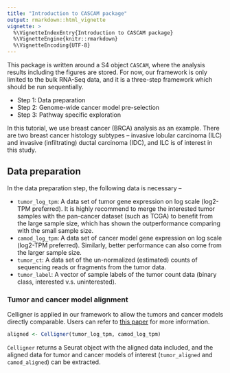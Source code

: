 ```yaml
---
title: "Introduction to CASCAM package"
output: rmarkdown::html_vignette
vignette: >
  %\VignetteIndexEntry{Introduction to CASCAM package}
  %\VignetteEngine{knitr::rmarkdown}
  %\VignetteEncoding{UTF-8}
---
```


This package is written around a S4 object `CASCAM`, where the analysis results including the figures are stored. For now, our framework is only 
limited to the bulk RNA-Seq data, and it is a three-step framework which should be run sequentially.

* Step 1: Data preparation
* Step 2: Genome-wide cancer model pre-selection
* Step 3: Pathway specific exploration

In this tutorial, we use breast cancer (BRCA) analysis as an example. There are two breast cancer histology subtypes -- 
invasive lobular carcinoma (ILC) and invasive (infiltrating) ductal carcinoma (IDC), and ILC is of interest in this study.


## Data preparation
In the data preparation step, the following data is necessary --

* `tumor_log_tpm`: A data set of tumor gene expression on log scale (log2-TPM preferred). 
It is highly recommend to merge the interested tumor samples with the pan-cancer 
dataset (such as TCGA) to benefit from the large sample size, which has shown the outperformance 
comparing with the small sample size.
* `camod_log_tpm`: A data set of cancer model gene expression on log scale (log2-TPM preferred). Similarly, better performance can also come
from the larger sample size.
* `tumor_ct`: A data set of the un-normalized (estimated) counts of sequencing reads or fragments from the tumor data.
* `tumor_label`: A vector of sample labels of the tumor count data (binary class, interested v.s. uninterested).

### Tumor and cancer model alignment
Celligner is applied in our framework to allow the tumors and cancer models directly comparable. Users can refer to 
[this paper](https://www.nature.com/articles/s41467-020-20294-x) for more information.

```r
aligned <- Celligner(tumor_log_tpm, camod_log_tpm)
```

`Celligner` returns a Seurat object with the aligned data included, and the aligned data for tumor and cancer models of interest (`tumor_aligned` and `camod_aligned`) 
can be extracted.





